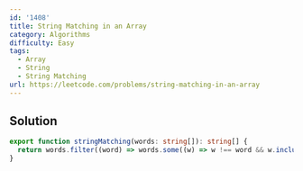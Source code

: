 ```yaml
---
id: '1408'
title: String Matching in an Array
category: Algorithms
difficulty: Easy
tags:
  - Array
  - String
  - String Matching
url: https://leetcode.com/problems/string-matching-in-an-array
---
```


## Solution

```typescript filename="solution.ts" copy
export function stringMatching(words: string[]): string[] {
  return words.filter((word) => words.some((w) => w !== word && w.includes(word)));
}
```
